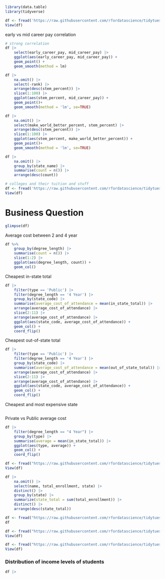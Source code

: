 ```r
library(data.table)
library(tidyverse)
```

```r
df <- fread('https://raw.githubusercontent.com/rfordatascience/tidytuesday/master/data/2020/2020-03-10/salary_potential.csv')
View(df)
```
early vs mid career pay correlation
```r
# strong correlation
df |>
    select(early_career_pay, mid_career_pay) |>
    ggplot(aes(early_career_pay, mid_career_pay)) +
    geom_point() +
    geom_smooth(method = lm)

```


```r
df |>
    na.omit() |>
    select(-rank) |>
    arrange(desc(stem_percent)) |>
    slice(1:100) |>
    ggplot(aes(stem_percent, mid_career_pay)) +
    geom_point()+
    geom_smooth(method = 'lm', se=TRUE)
```

```r
df |>
    na.omit() |>
    select(make_world_better_percent, stem_percent) |>
    arrange(desc(stem_percent)) |>
    slice(1:100) |>
    ggplot(aes(stem_percent, make_world_better_percent)) +
    geom_point()+
    geom_smooth(method = 'lm', se=TRUE)
```

```r
df |>
    na.omit() |>
    group_by(state_name) |>
    summarise(count = n()) |>
    arrange(desc(count)) 
```

```r
# colleges and their tuition and stuff 
df <- fread('https://raw.githubusercontent.com/rfordatascience/tidytuesday/master/data/2020/2020-03-10/tuition_cost.csv')
View(df)
```

# Business Question

```r
glimpse(df)
```

Average cost between 2 and 4 year
```r
df %>%
    group_by(degree_length) |>
    summarise(count = n()) |>
    slice(1:2) |>
    ggplot(aes(degree_length, count)) +
    geom_col()
```


Cheapest in-state total
```r
df |>
    filter(type == 'Public') |>
    filter(degree_length == '4 Year') |>
    group_by(state_code) |>
    summarise(average_cost_of_attendance = mean(in_state_total)) |>
    arrange(average_cost_of_attendance) |>
    slice(2:11) |>
    arrange(average_cost_of_attendance) |>
    ggplot(aes(state_code, average_cost_of_attendance)) +
    geom_col() + 
    coord_flip()
```

Cheapest out-of-state total
```r
df |>
    filter(type == 'Public') |>
    filter(degree_length == '4 Year') |>
    group_by(state_code) |>
    summarise(average_cost_of_attendance = mean(out_of_state_total)) |>
    arrange(average_cost_of_attendance) |>
    slice(2:11) |>
    arrange(average_cost_of_attendance) |>
    ggplot(aes(state_code, average_cost_of_attendance)) +
    geom_col() + 
    coord_flip()
```


Cheapest and most expensive state
```r

```


Private vs Public average cost

```r
df |>
    filter(degree_length == "4 Year") |>
    group_by(type) |>
    summarise(average = mean(in_state_total)) |>
    ggplot(aes(type, average)) +
    geom_col() +
    coord_flip()
```

```r
df <- fread("https://raw.githubusercontent.com/rfordatascience/tidytuesday/master/data/2020/2020-03-10/diversity_school.csv")
View(df)
```

```r
df |>
    na.omit() |>
    select(name, total_enrollment, state) |>
    distinct() |>
    group_by(state) |>
    summarize(state_total = sum(total_enrollment)) |>
    distinct() |>
    arrange(desc(state_total))
```
```r
df <- fread("https://raw.githubusercontent.com/rfordatascience/tidytuesday/master/data/2020/2020-03-10/all-schools.csv")
df
```

```r
df <- fread("https://raw.githubusercontent.com/rfordatascience/tidytuesday/master/data/2020/2020-03-10/student_diversity.csv")
View(df)
```
```r
df <- fread("https://raw.githubusercontent.com/rfordatascience/tidytuesday/master/data/2020/2020-03-10/tuition_income.csv")
View(df)
```

### Distribution of income levels of students
```r
df |>
    
```


